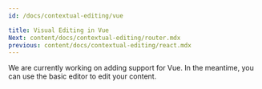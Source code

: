```yaml
---
id: /docs/contextual-editing/vue

title: Visual Editing in Vue
Next: content/docs/contextual-editing/router.mdx
previous: content/docs/contextual-editing/react.mdx
---
```


We are currently working on adding support for Vue. In the meantime, you can use the basic editor to edit your content.
